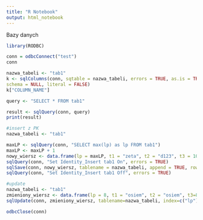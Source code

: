 ```yaml
---
title: "R Notebook"
output: html_notebook
---
```


Bazy danych

```r
library(RODBC)
```

```r
conn = odbcConnect("test")
conn
```
```r
nazwa_tabeli <- "tab1"
k <- sqlColumns(conn, sqtable = nazwa_tabeli, errors = TRUE, as.is = TRUE, special = FALSE, catalog = NULL,
schema = NULL, literal = FALSE)
k["COLUMN_NAME"]
```


```r
query <- "SELECT * FROM tab1"

result <- sqlQuery(conn, query)
print(result)
```

```r
#insert z PK
nazwa_tabeli <- "tab1"

maxLP <- sqlQuery(conn, "SELECT max(lp) as lp FROM tab1")
maxLP <- maxLP + 1
nowy_wiersz <- data.frame(lp = maxLP, t1 = "zeta", t2 = "d123", t3 = 10)
sqlQuery(conn, "Set Identity_Insert tab1 On", errors = TRUE)
sqlSave(conn, nowy_wiersz, tablename = nazwa_tabeli, append = TRUE, rownames=FALSE, colnames = FALSE, verbose = TRUE, addPK = TRUE)
sqlQuery(conn, "Set Identity_Insert tab1 Off", errors = TRUE)
```

```r
#update
nazwa_tabeli <- "tab1"
zmieniony_wiersz <- data.frame(lp = 8, t1 = "osiem", t2 = "osiem", t3=8)
sqlUpdate(conn, zmieniony_wiersz, tablename=nazwa_tabeli, index=c("lp"))
```

```r
odbcClose(conn)
```


